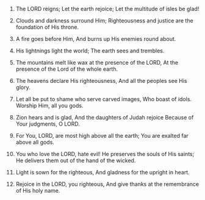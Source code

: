 
1. The LORD reigns; Let the earth rejoice; Let the multitude of isles be glad!

2. Clouds and darkness surround Him; Righteousness and justice are the foundation of His throne.

3. A fire goes before Him, And burns up His enemies round about.

4. His lightnings light the world; The earth sees and trembles.

5. The mountains melt like wax at the presence of the LORD, At the presence of the Lord of the whole earth.

6. The heavens declare His righteousness, And all the peoples see His glory.

7. Let all be put to shame who serve carved images, Who boast of idols. Worship Him, all you gods.

8. Zion hears and is glad, And the daughters of Judah rejoice Because of Your judgments, O LORD.

9. For You, LORD, are most high above all the earth; You are exalted far above all gods.

10. You who love the LORD, hate evil! He preserves the souls of His saints; He delivers them out of the hand of the wicked.

11. Light is sown for the righteous, And gladness for the upright in heart.

12. Rejoice in the LORD, you righteous, And give thanks at the remembrance of His holy name.



